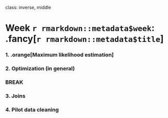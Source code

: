 
class: inverse, middle

# Week `r rmarkdown::metadata$week`: .fancy[`r rmarkdown::metadata$title`]

### 1. .orange[Maximum likelihood estimation]
### 2. Optimization (in general)

### BREAK

### 3. Joins
### 4. Pilot data cleaning
